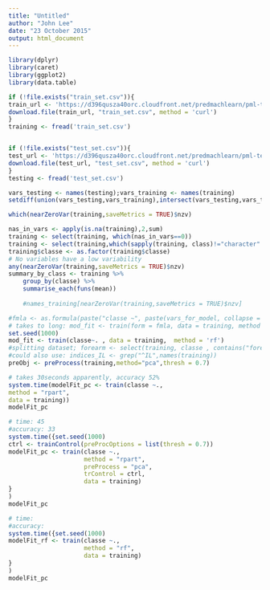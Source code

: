 ```yaml
---
title: "Untitled"
author: "John Lee"
date: "23 October 2015"
output: html_document
---
```


```r
library(dplyr)
library(caret)
library(ggplot2)
library(data.table)
```


```r
if (!file.exists("train_set.csv")){ 
train_url <- 'https://d396qusza40orc.cloudfront.net/predmachlearn/pml-training.csv'
download.file(train_url, "train_set.csv", method = 'curl')
}
training <- fread('train_set.csv')


if (!file.exists("test_set.csv")){ 
test_url <- 'https://d396qusza40orc.cloudfront.net/predmachlearn/pml-testing.csv'
download.file(test_url, "test_set.csv", method = 'curl')
}
testing <- fread('test_set.csv')

```
```r
vars_testing <- names(testing);vars_training <- names(training)
setdiff(union(vars_testing,vars_training),intersect(vars_testing,vars_training))

which(nearZeroVar(training,saveMetrics = TRUE)$nzv)
```


```r
nas_in_vars <- apply(is.na(training),2,sum)
training <- select(training, which(nas_in_vars==0))
training <- select(training,which(sapply(training, class)!="character" ), classe, -c(1:7))
training$classe <- as.factor(training$classe)
# No variables have a low variability
any(nearZeroVar(training,saveMetrics = TRUE)$nzv)
summary_by_class <- training %>%
    group_by(classe) %>%
    summarise_each(funs(mean))
    
    #names_training[nearZeroVar(training,saveMetrics = TRUE)$nzv]


```

```r

#fmla <- as.formula(paste("classe ~", paste(vars_for_model, collapse = "+")))
# takes to long: mod_fit <- train(form = fmla, data = training, method = "rf")
set.seed(1000)
mod_fit <- train(classe~. , data = training,  method = 'rf')
#splitting dataset; forearm <- select(training, classe , contains("forearm"))
#could also use: indices_IL <- grep("^IL",names(training))
preObj <- preProcess(training,method="pca",thresh = 0.7)


```

```r
# takes 30seconds apparently, accuracy 52%
system.time(modelFit_pc <- train(classe ~.,
method = "rpart",
data = training))
modelFit_pc
```

```r
# time: 45 
#accuracy: 33
system.time({set.seed(1000)
ctrl <- trainControl(preProcOptions = list(thresh = 0.7))
modelFit_pc <- train(classe ~.,
                     method = "rpart",
                     preProcess = "pca",
                     trControl = ctrl,    
                     data = training)
}
)
modelFit_pc
```

```r
# time: 
#accuracy: 
system.time({set.seed(1000)
modelFit_rf <- train(classe ~.,
                     method = "rf",
                     data = training)
}
)
modelFit_pc
```



